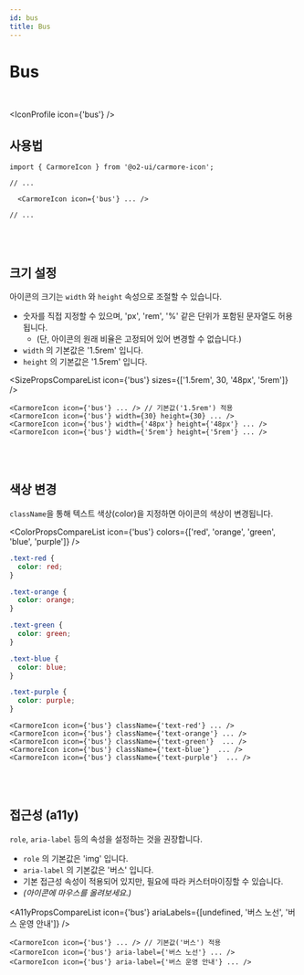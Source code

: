 ```yaml
---
id: bus
title: Bus
---
```




# Bus

<br />

<IconProfile icon={'bus'} />

## 사용법

```tsx
import { CarmoreIcon } from '@o2-ui/carmore-icon';

// ...

  <CarmoreIcon icon={'bus'} ... />

// ...
```

<br />
<br />

## 크기 설정

아이콘의 크기는 `width` 와 `height` 속성으로 조절할 수 있습니다.

- 숫자를 직접 지정할 수 있으며, 'px', 'rem', '%' 같은 단위가 포함된 문자열도 허용됩니다.
  - (단, 아이콘의 원래 비율은 고정되어 있어 변경할 수 없습니다.)
- `width` 의 기본값은 '1.5rem' 입니다.
- `height` 의 기본값은 '1.5rem' 입니다.

<SizePropsCompareList icon={'bus'} sizes={['1.5rem', 30, '48px', '5rem']} />

```tsx
<CarmoreIcon icon={'bus'} ... /> // 기본값('1.5rem') 적용
<CarmoreIcon icon={'bus'} width={30} height={30} ... />
<CarmoreIcon icon={'bus'} width={'48px'} height={'48px'} ... />
<CarmoreIcon icon={'bus'} width={'5rem'} height={'5rem'} ... />
```

<br />
<br />

## 색상 변경

`className`을 통해 텍스트 색상(color)을 지정하면 아이콘의 색상이 변경됩니다.

<ColorPropsCompareList icon={'bus'} colors={['red', 'orange', 'green', 'blue', 'purple']} />

```css
.text-red {
  color: red;
}

.text-orange {
  color: orange;
}

.text-green {
  color: green;
}

.text-blue {
  color: blue;
}

.text-purple {
  color: purple;
}
```

```tsx
<CarmoreIcon icon={'bus'} className={'text-red'} ... />
<CarmoreIcon icon={'bus'} className={'text-orange'} ... />
<CarmoreIcon icon={'bus'} className={'text-green'}  ... />
<CarmoreIcon icon={'bus'} className={'text-blue'}  ... />
<CarmoreIcon icon={'bus'} className={'text-purple'}  ... />
```

<br />
<br />

## 접근성 (a11y)

`role`, `aria-label` 등의 속성을 설정하는 것을 권장합니다.

- `role` 의 기본값은 'img' 입니다.
- `aria-label` 의 기본값은 '버스' 입니다.
- 기본 접근성 속성이 적용되어 있지만, 필요에 따라 커스터마이징할 수 있습니다.
- _(아이콘에 마우스를 올려보세요.)_

<A11yPropsCompareList icon={'bus'} ariaLabels={[undefined, '버스 노선', '버스 운영 안내']} />

```tsx
<CarmoreIcon icon={'bus'} ... /> // 기본값('버스') 적용
<CarmoreIcon icon={'bus'} aria-label={'버스 노선'} ... />
<CarmoreIcon icon={'bus'} aria-label={'버스 운영 안내'} ... />
```
